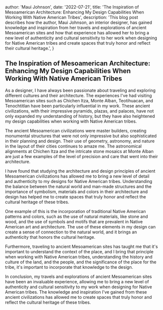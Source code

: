 
  author: 'Maui Johnson',
  date: '2022-07-21',
  title:
    'The Inspiration of Mesoamerican Architecture: Enhancing My Design Capabilities When Working With Native American Tribes',
  description:
    'This blog post describes how the author, Maui Johnson, an interior designer, has gained knowledge and inspiration from her travels and explorations of ancient Mesoamerican sites and how that experience has allowed her to bring a new level of authenticity and cultural sensitivity to her work when designing for Native American tribes and create spaces that truly honor and reflect their cultural heritage.',
}


## The Inspiration of Mesoamerican Architecture: Enhancing My Design Capabilities When Working With Native American Tribes

As a designer, I have always been passionate about traveling and exploring different cultures and their architecture. The experiences I've had visiting Mesoamerican sites such as Chichen Itza, Monte Alban, Teotihuacan, and Tenochtitlan have been particularly influential in my work. These ancient civilizations, with their impressive pyramids, plazas, and palaces, have not only expanded my understanding of history, but they have also heightened my design capabilities when working with Native American tribes.

The ancient Mesoamerican civilizations were master builders, creating monumental structures that were not only impressive but also sophisticated in their planning and design. Their use of geometry, astronomy, and nature in the layout of their cities continues to amaze me. The astronomical alignments at Chichen Itza and the intricate stone mosaics at Monte Alban are just a few examples of the level of precision and care that went into their architecture.

I have found that studying the architecture and design principles of ancient Mesoamerican civilizations has allowed me to bring a new level of detail and authenticity to my designs for Native American tribes. Understanding the balance between the natural world and man-made structures and the importance of symbolism, materials and colors in their architecture and design has helped me to create spaces that truly honor and reflect the cultural heritage of these tribes.

One example of this is the incorporation of traditional Native American patterns and colors, such as the use of natural materials, like stone and wood, and the use of symbols and motifs that are prevalent in Native American art and architecture. The use of these elements in my design can create a sense of connection to the natural world, and it brings an authenticity that honors the cultural heritage.

Furthermore, traveling to ancient Mesoamerican sites has taught me that it's important to understand the context of the place, and I bring that principle when working with Native American tribes, understanding the history and culture of the land, and the people, and the significance of the place for the tribe, it's important to incorporate that knowledge to the design.

In conclusion, my travels and explorations of ancient Mesoamerican sites have been an invaluable experience, allowing me to bring a new level of authenticity and cultural sensitivity to my work when designing for Native American tribes. The knowledge and inspiration I've gained from these ancient civilizations has allowed me to create spaces that truly honor and reflect the cultural heritage of these tribes.

